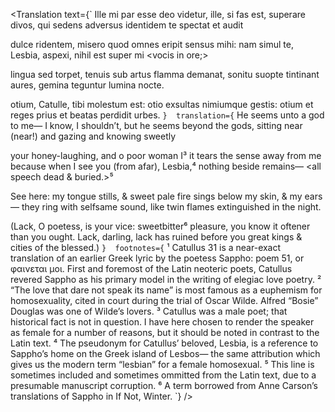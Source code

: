 
<Translation
text={`
Ille mi par esse deo videtur,
ille, si fas est, superare divos,
qui sedens adversus identidem te
spectat et audit

dulce ridentem, misero quod omnes
eripit sensus mihi: nam simul te,
Lesbia, aspexi, nihil est super mi
<vocis in ore;>

lingua sed torpet, tenuis sub artus
flamma demanat, sonitu suopte
tintinant aures, gemina teguntur
lumina nocte.

otium, Catulle, tibi molestum est:
otio exsultas nimiumque gestis:
otium et reges prius et beatas
perdidit urbes.
`} 
translation={`
He seems unto a god to me— I know, I shouldn’t, but 
he seems beyond the gods,
sitting near (near!) and gazing 
and knowing sweetly

your honey-laughing, and o poor woman I³
it tears the sense away from me
because when I see you (from afar), Lesbia,⁴
nothing beside remains—
<all speech dead & buried.>⁵

See here: my tongue stills, & sweet pale fire
sings below my skin, & my ears— they ring
with selfsame sound, like twin flames
extinguished in the night.

(Lack, O poetess, is your vice:
sweetbitter⁶  pleasure, you know it oftener 
than you ought.
Lack, darling, lack has ruined before you great kings
& cities of the blessed.)
`} 
footnotes={`
¹ Catullus 31 is a near-exact translation of an earlier Greek lyric by the poetess Sappho: poem 51, or φαινεται μοι. First and foremost of the Latin neoteric poets, Catullus revered Sappho as his primary model in the writing of elegiac love poetry.
² “The love that dare not speak its name” is most famous as a euphemism for homosexuality, cited in court during the trial of Oscar Wilde. Alfred “Bosie” Douglas was one of Wilde’s lovers.
³ Catullus was a male poet; that historical fact is not in question. I have here chosen to render the speaker as female for a number of reasons, but it should be noted in contrast to the Latin text.
⁴ The pseudonym for Catullus’ beloved, Lesbia, is a reference to Sappho’s home on the Greek island of Lesbos— the same attribution which gives us the modern term “lesbian” for a female homosexual.
⁵ This line is sometimes included and sometimes ommitted from the Latin text, due to a presumable manuscript corruption.
⁶ A term borrowed from Anne Carson’s translations of Sappho in If Not, Winter.
`}
/>